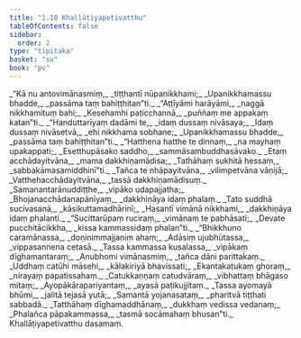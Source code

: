 ```yaml
---
title: "1.10 Khallāṭiyapetivatthu"
tableOfContents: false
sidebar:
  order: 2
type: "tipitaka"
basket: "su"
book: "pv"
---
```



<DynamicBreadcrumb />

<Division number="58" book="pv" bookNo="19" page="133">

<Paragraph number="68" type="verses" book="pv">
_“Kā nu antovimānasmiṃ,_  
_tiṭṭhantī nūpanikkhami;_  
_Upanikkhamassu bhadde,_  
_passāma taṃ bahiṭṭhitan”ti._  

</Paragraph>

</Division>
<Division number="59" book="pv" bookNo="19" page="134">

<Paragraph number="69" type="verses" book="pv">
_“Aṭṭīyāmi harāyāmi,_  
_naggā nikkhamituṃ bahi;_  
_Kesehamhi paṭicchannā,_  
_puññaṃ me appakaṃ katan”ti._  

</Paragraph>

</Division>
<Division number="60" book="pv" bookNo="19" page="134">

<Paragraph number="70" type="verses" book="pv">
_“Handuttarīyaṃ dadāmi te,_  
_idaṃ dussaṃ nivāsaya;_  
_Idaṃ dussaṃ nivāsetvā,_  
_ehi nikkhama sobhane;_  
_Upanikkhamassu bhadde,_  
_passāma taṃ bahiṭṭhitan”ti._  

</Paragraph>

</Division>
<Division number="61" book="pv" bookNo="19" page="134">

<Paragraph number="71" type="verses" book="pv">
_“Hatthena hatthe te dinnaṃ,_  
_na mayhaṃ upakappati;_  
_Esetthupāsako saddho,_  
_sammāsambuddhasāvako._  

</Paragraph>

</Division>
<Division number="62" book="pv" bookNo="19" page="134">

<Paragraph number="72" type="verses" book="pv">
_Etaṃ acchādayitvāna,_  
_mama dakkhiṇamādisa;_  
_Tathāhaṃ sukhitā hessaṃ,_  
_sabbakāmasamiddhinī”ti._  

</Paragraph>

</Division>
<Division number="63" book="pv" bookNo="19" page="134">

<Paragraph number="73" type="verses" book="pv">
_Tañca te nhāpayitvāna,_  
_vilimpetvāna vāṇijā;_  
_Vatthehacchādayitvāna,_  
_tassā dakkhiṇamādisuṃ._  

</Paragraph>

</Division>
<Division number="64" book="pv" bookNo="19" page="134">

<Paragraph number="74" type="verses" book="pv">
_Samanantarānuddiṭṭhe,_  
_vipāko udapajjatha;_  
_Bhojanacchādanapānīyaṃ,_  
_dakkhiṇāya idaṃ phalaṃ._  

</Paragraph>

</Division>
<Division number="65" book="pv" bookNo="19" page="134">

<Paragraph number="75" type="verses" book="pv">
_Tato suddhā sucivasanā,_  
_kāsikuttamadhārinī;_  
_Hasantī vimānā nikkhami,_  
_dakkhiṇāya idaṃ phalanti._  

</Paragraph>

</Division>
<Division number="66" book="pv" bookNo="19" page="134">

<Paragraph number="76" type="verses" book="pv">
_“Sucittarūpaṃ ruciraṃ,_  
_vimānaṃ te pabhāsati;_  
_Devate pucchitācikkha,_  
_kissa kammassidaṃ phalan”ti._  

</Paragraph>

</Division>
<Division number="67" book="pv" bookNo="19" page="134">

<Paragraph number="77" type="verses" book="pv">
_“Bhikkhuno caramānassa,_  
_doṇinimmajjaniṃ ahaṃ;_  
_Adāsiṃ ujubhūtassa,_  
_vippasannena cetasā._  

</Paragraph>

</Division>
<Division number="68" book="pv" bookNo="19" page="134">

<Paragraph number="78" type="verses" book="pv">
_Tassa kammassa kusalassa,_  
_vipākaṃ dīghamantaraṃ;_  
_Anubhomi vimānasmiṃ,_  
_tañca dāni parittakaṃ._  

</Paragraph>

</Division>
<Division number="69" book="pv" bookNo="19" page="134">

<Paragraph number="79" type="verses" book="pv">
_Uddhaṃ catūhi māsehi,_  
_kālakiriyā bhavissati;_  
_Ekantakaṭukaṃ ghoraṃ,_  
_nirayaṃ papatissahaṃ._  

</Paragraph>

</Division>
<Division number="70" book="pv" bookNo="19" page="134">

<Paragraph number="80" type="verses" book="pv">
_Catukkaṇṇaṃ catudvāraṃ,_  
_vibhattaṃ bhāgaso mitaṃ;_  
_Ayopākārapariyantaṃ,_  
_ayasā paṭikujjitaṃ._  

</Paragraph>

</Division>
<Division number="71" book="pv" bookNo="19" page="135">

<Paragraph number="81" type="verses" book="pv">
_Tassa ayomayā bhūmi,_  
_jalitā tejasā yutā;_  
_Samantā yojanasataṃ,_  
_pharitvā tiṭṭhati sabbadā._  

</Paragraph>

</Division>
<Division number="72" book="pv" bookNo="19" page="135">

<Paragraph number="82" type="verses" book="pv">
_Tatthāhaṃ dīghamaddhānaṃ,_  
_dukkhaṃ vedissa vedanaṃ;_  
_Phalañca pāpakammassa,_  
_tasmā socāmahaṃ bhusan”ti._  


</Paragraph>
</Division>

<Paragraph number="83" type="center" book="pv">
Khallāṭiyapetivatthu dasamaṃ.
</Paragraph>